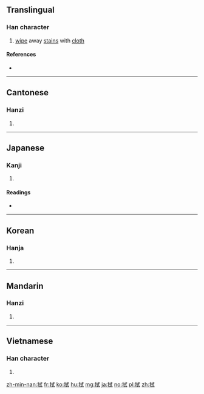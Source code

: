 ==Translingual==

===Han character===
{{Han char|rn=64|rad=手|as=06|sn=9|four=53040|canj=QIPM|ids=⿰扌式}}

# [[wipe]] away [[stain]]s with [[cloth]]

====References====
* {{Han ref|kx=0427.200|dkj=11989|dj=0776.170|hdz=31865.030|uh=62ED|ud=25325|bh=ABF8|bd=44024}}

----

==Cantonese==

===Hanzi===
{{yue-hanzi|jyut=sik1|y=sik1}}

# {{defn|lang=yue|sort=手06}}

----

==Japanese==

===Kanji===
{{ja-kanji|grade=|rs=手06}}

# {{defn|lang=ja|sort=手06}}

====Readings====
* {{ja-readings|on=[[しき]] (shiki), [[しょく]] (shoku)|kun=[[ぬぐう]] (nuguu), [[ふく]] (fuku)}}

----

==Korean==

===Hanja===
{{ko-hanja|hangeul=식|eumhun=|rv=sik|mr=sik|y=sik}}

# {{defn|lang=ko|sort=手06}}

----

==Mandarin==

===Hanzi===
{{cmn-hanzi|pin=[[shì]] ([[shi4]]), [[jiá]] ([[jia2]])|wg=shih<sup>4</sup>, chia<sup>2</sup>}}

# {{defn|lang=cmn|sort=手06}}

----

==Vietnamese==

===Han character===
{{vi-hantu|rị|rs=手06}}

# {{defn|lang=vi|sort=手06}}

[[zh-min-nan:拭]]
[[fr:拭]]
[[ko:拭]]
[[hu:拭]]
[[mg:拭]]
[[ja:拭]]
[[no:拭]]
[[pl:拭]]
[[zh:拭]]